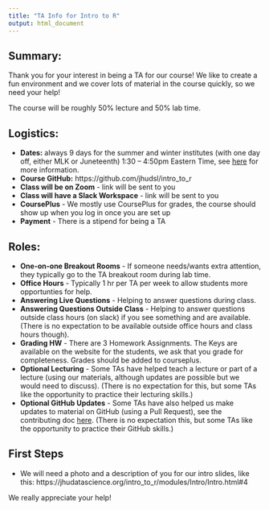 ```yaml
---
title: "TA Info for Intro to R"
output: html_document
---
```


## Summary:

Thank you for your interest in being a TA for our course! 
We like to create a fun environment and we cover lots of material in the course quickly, so we need your help!

The course will be roughly 50% lecture and 50% lab time.

## Logistics:

- **Dates:** always 9 days for the summer and winter institutes (with one day off, either MLK or Juneteenth) 1:30 – 4:50pm Eastern Time, see [here](https://publichealth.jhu.edu/academics/academic-program-finder/accelerated-learning-institutes) for more information.
- **Course GitHub:** https://github.com/jhudsl/intro_to_r
- **Class will be on Zoom** - link will be sent to you
- **Class will have a Slack Workspace** - link will be sent to you
- **CoursePlus** - We mostly use CoursePlus for grades, the course should show up when you log in once you are set up
- **Payment** - There is a stipend for being a TA

 
## Roles:

- **One-on-one Breakout Rooms** - If someone needs/wants extra attention, they typically go to the TA breakout room during lab time.
-  **Office Hours**  - Typically 1 hr per TA per week to allow students more opportunties for help.
- **Answering Live Questions** - Helping to answer questions during class. 
- **Answering Questions Outside Class** - Helping to answer questions outside class hours (on slack) if you see something and are available. (There is no expectation to be available outside office hours and class hours though).
- **Grading HW** - There are 3 Homework Assignments. The Keys are available on the website for the students, we ask that you grade for completeness. Grades should be added to courseplus. 
- **Optional Lecturing** - Some TAs have helped teach a lecture or part of a lecture (using our materials, although updates are possible but we would need to discuss). (There is no expectation for this, but some TAs like the opportunity to practice their lecturing skills.)
- **Optional GitHub Updates** - Some TAs have also helped us make updates to material on GitHub (using a Pull Request), see the contributing doc [here](https://github.com/jhudsl/intro_to_r/blob/main/docs/Contribute.md). (There is no expectation this, but some TAs like the opportunity to practice their GitHub skills.)

## First Steps

- We will need a photo and a description of you for our intro slides, like this: https://jhudatascience.org/intro_to_r/modules/Intro/Intro.html#4 

We really appreciate your help!

 
